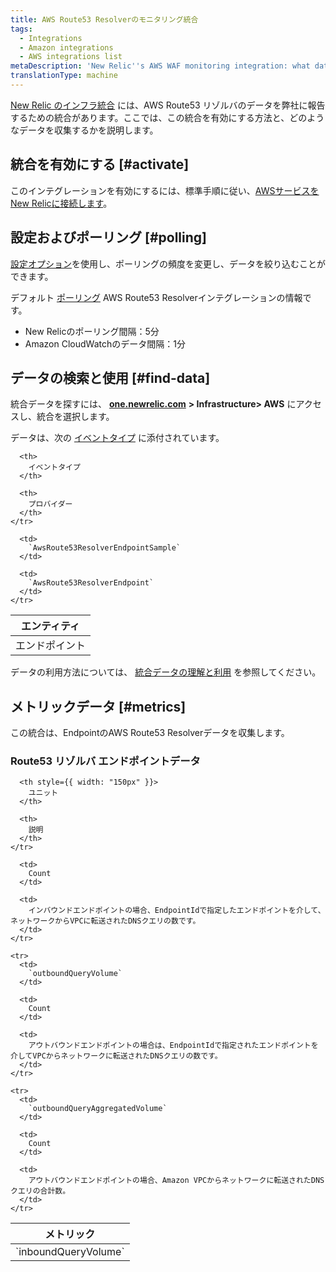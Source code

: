 ```yaml
---
title: AWS Route53 Resolverのモニタリング統合
tags:
  - Integrations
  - Amazon integrations
  - AWS integrations list
metaDescription: 'New Relic''s AWS WAF monitoring integration: what data it reports, and how to enable it.'
translationType: machine
---
```


[New Relic のインフラ統合](/docs/infrastructure/integrations-getting-started/getting-started/introduction-infrastructure-integrations) には、AWS Route53 リゾルバのデータを弊社に報告するための統合があります。ここでは、この統合を有効にする方法と、どのようなデータを収集するかを説明します。

## 統合を有効にする [#activate]

このインテグレーションを有効にするには、標準手順に従い、[AWSサービスをNew Relicに接続します](/docs/infrastructure/infrastructure-integrations/getting-started/connect-aws-integrations-infrastructure)。

## 設定およびポーリング [#polling]

[設定オプション](/docs/integrations/new-relic-integrations/getting-started/configure-polling-frequency-data-collection-cloud-integrations)を使用し、ポーリングの頻度を変更し、データを絞り込むことができます。

デフォルト [ポーリング](/docs/infrastructure/amazon-integrations/aws-integrations-list/aws-polling-intervals-infrastructure-integrations) AWS Route53 Resolverインテグレーションの情報です。

* New Relicのポーリング間隔：5分
* Amazon CloudWatchのデータ間隔：1分

## データの検索と使用 [#find-data]

統合データを探すには、 [**one.newrelic.com**](http://one.newrelic.com) **> Infrastructure> AWS** にアクセスし、統合を選択します。

データは、次の [イベントタイプ](/docs/insights/use-insights-ui/getting-started/introduction-new-relic-insights#event-type) に添付されています。

<table>
  <thead>
    <tr>
      <th>
        エンティティ
      </th>

      <th>
        イベントタイプ
      </th>

      <th>
        プロバイダー
      </th>
    </tr>
  </thead>

  <tbody>
    <tr>
      <td>
        エンドポイント
      </td>

      <td>
        `AwsRoute53ResolverEndpointSample`
      </td>

      <td>
        `AwsRoute53ResolverEndpoint`
      </td>
    </tr>
  </tbody>
</table>

データの利用方法については、 [統合データの理解と利用](/docs/infrastructure/integrations/find-use-infrastructure-integration-data) を参照してください。

## メトリックデータ [#metrics]

この統合は、EndpointのAWS Route53 Resolverデータを収集します。

### Route53 リゾルバ エンドポイントデータ

<table>
  <thead>
    <tr>
      <th style={{ width: "275px" }}>
        メトリック
      </th>

      <th style={{ width: "150px" }}>
        ユニット
      </th>

      <th>
        説明
      </th>
    </tr>
  </thead>

  <tbody>
    <tr>
      <td>
        `inboundQueryVolume`
      </td>

      <td>
        Count
      </td>

      <td>
        インバウンドエンドポイントの場合、EndpointIdで指定したエンドポイントを介して、ネットワークからVPCに転送されたDNSクエリの数です。
      </td>
    </tr>

    <tr>
      <td>
        `outboundQueryVolume`
      </td>

      <td>
        Count
      </td>

      <td>
        アウトバウンドエンドポイントの場合は、EndpointIdで指定されたエンドポイントを介してVPCからネットワークに転送されたDNSクエリの数です。
      </td>
    </tr>

    <tr>
      <td>
        `outboundQueryAggregatedVolume`
      </td>

      <td>
        Count
      </td>

      <td>
        アウトバウンドエンドポイントの場合、Amazon VPCからネットワークに転送されたDNSクエリの合計数。
      </td>
    </tr>
  </tbody>
</table>
